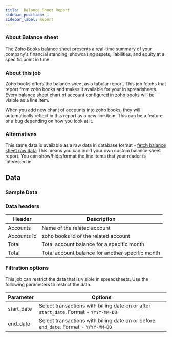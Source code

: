 ```yaml
---
title:  Balance Sheet Report
sidebar_position: 1
sidebar_label: Report
--- 
```

<AddJob
  template="gsheet_zoho_books_balance_sheet_report"
/>

### About Balance sheet

The Zoho Books balance sheet presents a real-time summary of your company's financial standing, showcasing assets, liabilities, and equity at a specific point in time. 

### About this job
Zoho books offers the balance sheet as a tabular report. This job fetchs that report from zoho books and makes it available for your in spreadsheets. Every balance sheet chart of account configured in zoho books will be visible as a line item. 

When you add new chant of accounts into zoho books, they will automatically reflect in this report as a new line item. This can be a feature or a bug depending on how you look at it. 

### Alternatives
This same data is available as a raw data in database format - [fetch balance sheet raw data](/library/jobs/zoho_books/fetch_balance_sheet/raw_data) This means you can build your own custom balance sheet report. You can show/hide/format the line items that your reader is interested in. 


## Data

### Sample Data

<Gsheet
  src="https://docs.google.com/spreadsheets/d/1-gX-uq5YrTW-6gQJYM-mNXitEOfJLTiQCvPtV8CR1Yc/edit#gid=1264590396"
/>


### Data headers

| Header | Description |
|----|----|
| Accounts | Name of the related account |
| Accounts Id | zoho books id of the related account |
| Total |  Total account balance for a specific month |
| Total |  Total account balance for another specific month |


### Filtration options

This job can restrict the data that is visible in spreadsheets. Use the following parameters to restrict the data.

| Parameter | Options |
|----|----|
| start_date | Select transactions with billing date on or after `start_date`. Format - `YYYY-MM-DD` |
| end_date | Select transactions with billing date on or before `end_date`. Format - `YYYY-MM-DD` |

<!---
## Others

### Similar jobs

Similar sort of data can be achieved by using get accounting transaction job and filtering it by invoice type. 

### Reports that use this job

Here are some of the report templates that use this job: 
-->
